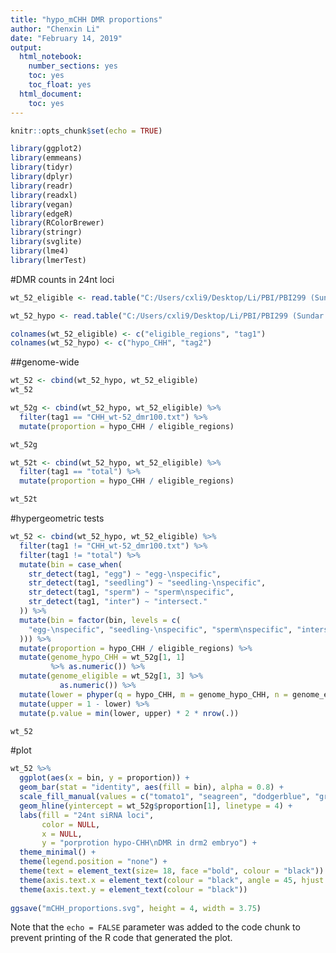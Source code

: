 ---
title: "hypo_mCHH DMR proportions"
author: "Chenxin Li"
date: "February 14, 2019"
output:
  html_notebook:
    number_sections: yes
    toc: yes
    toc_float: yes
  html_document:
    toc: yes
---

```{r setup, include=FALSE}
knitr::opts_chunk$set(echo = TRUE)
```
```{r}
library(ggplot2)
library(emmeans)
library(tidyr)
library(dplyr)
library(readr)
library(readxl)
library(vegan)
library(edgeR)
library(RColorBrewer)
library(stringr)
library(svglite)
library(lme4)
library(lmerTest)
```


#DMR counts in 24nt loci
```{r}
wt_52_eligible <- read.table("C:/Users/cxli9/Desktop/Li/PBI/PBI299 (Sundar Lab)/smRNA project/methylation/24nt siRNA loci DMR counts/24nt siRNA loci DMR counts/eligible regions/CHH_wt-52_dmr100.txt.o883923", quote="\"", comment.char="")

wt_52_hypo <- read.table("C:/Users/cxli9/Desktop/Li/PBI/PBI299 (Sundar Lab)/smRNA project/methylation/24nt siRNA loci DMR counts/24nt siRNA loci DMR counts/hypo DMRs/CHH_wt-52_dmr100_hypo_cutoffs_5-0.001-0.25-0.3.txt.o883908", quote="\"", comment.char="")
```

```{r}
colnames(wt_52_eligible) <- c("eligible_regions", "tag1")
colnames(wt_52_hypo) <- c("hypo_CHH", "tag2")
```
##genome-wide
```{r}
wt_52 <- cbind(wt_52_hypo, wt_52_eligible)
wt_52

wt_52g <- cbind(wt_52_hypo, wt_52_eligible) %>% 
  filter(tag1 == "CHH_wt-52_dmr100.txt") %>% 
  mutate(proportion = hypo_CHH / eligible_regions) 

wt_52g

wt_52t <- cbind(wt_52_hypo, wt_52_eligible) %>% 
  filter(tag1 == "total") %>% 
  mutate(proportion = hypo_CHH / eligible_regions) 

wt_52t
```
#hypergeometric tests
```{r}
wt_52 <- cbind(wt_52_hypo, wt_52_eligible) %>% 
  filter(tag1 != "CHH_wt-52_dmr100.txt") %>% 
  filter(tag1 != "total") %>% 
  mutate(bin = case_when(
    str_detect(tag1, "egg") ~ "egg-\nspecific",
    str_detect(tag1, "seedling") ~ "seedling-\nspecific",
    str_detect(tag1, "sperm") ~ "sperm\nspecific",
    str_detect(tag1, "inter") ~ "intersect."
  )) %>% 
  mutate(bin = factor(bin, levels = c(
    "egg-\nspecific", "seedling-\nspecific", "sperm\nspecific", "intersect."
  ))) %>% 
  mutate(proportion = hypo_CHH / eligible_regions) %>% 
  mutate(genome_hypo_CHH = wt_52g[1, 1] 
         %>% as.numeric()) %>%
  mutate(genome_eligible = wt_52g[1, 3] %>% 
           as.numeric()) %>% 
  mutate(lower = phyper(q = hypo_CHH, m = genome_hypo_CHH, n = genome_eligible - genome_hypo_CHH, k = eligible_regions)) %>% 
  mutate(upper = 1 - lower) %>% 
  mutate(p.value = min(lower, upper) * 2 * nrow(.))

wt_52
```
#plot
```{r}
wt_52 %>% 
  ggplot(aes(x = bin, y = proportion)) +
  geom_bar(stat = "identity", aes(fill = bin), alpha = 0.8) +
  scale_fill_manual(values = c("tomato1", "seagreen", "dodgerblue", "grey60")) + 
  geom_hline(yintercept = wt_52g$proportion[1], linetype = 4) +
  labs(fill = "24nt siRNA loci",
       color = NULL,
       x = NULL, 
       y = "porprotion hypo-CHH\nDMR in drm2 embryo") + 
  theme_minimal() +
  theme(legend.position = "none") + 
  theme(text = element_text(size= 18, face ="bold", colour = "black")) +
  theme(axis.text.x = element_text(colour = "black", angle = 45, hjust = 1)) +
  theme(axis.text.y = element_text(colour = "black")) 
  
ggsave("mCHH_proportions.svg", height = 4, width = 3.75)
```


Note that the `echo = FALSE` parameter was added to the code chunk to prevent printing of the R code that generated the plot.
